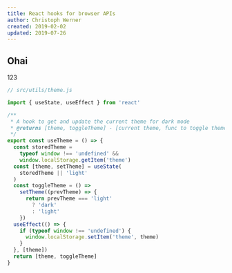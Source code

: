 ```yaml
---
title: React hooks for browser APIs
author: Christoph Werner
created: 2019-02-02
updated: 2019-07-26
---
```


## Ohai

123

```jsx
// src/utils/theme.js

import { useState, useEffect } from 'react'

/**
 * A hook to get and update the current theme for dark mode
 * @returns [theme, toggleTheme] - [current theme, func to toggle theme]
 */
export const useTheme = () => {
  const storedTheme =
    typeof window !== 'undefined' &&
    window.localStorage.getItem('theme')
  const [theme, setTheme] = useState(
    storedTheme || 'light'
  )
  const toggleTheme = () =>
    setTheme((prevTheme) => {
      return prevTheme === 'light'
        ? 'dark'
        : 'light'
    })
  useEffect(() => {
    if (typeof window !== 'undefined') {
      window.localStorage.setItem('theme', theme)
    }
  }, [theme])
  return [theme, toggleTheme]
}
```
